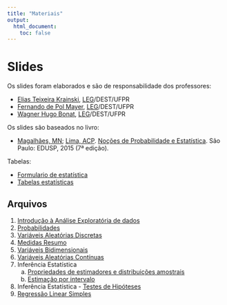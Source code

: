 ```yaml
---
title: "Materiais"
output:
  html_document:
    toc: false
---
```


# Slides

Os slides foram elaborados e são de responsabilidade dos professores:

- [Elias Teixeira Krainski][], [LEG][]/DEST/UFPR
- [Fernando de Pol Mayer][], [LEG][]/DEST/UFPR
- [Wagner Hugo Bonat][], [LEG][]/DEST/UFPR

Os slides são baseados no livro:

- [Magalhães, MN](http://www.ime.usp.br/~marcos);
      [Lima, ACP](http://www.ime.usp.br/~acarlos).
      [Noções de Probabilidade e
      Estatística](http://www.ime.usp.br/~noproest). São Paulo: EDUSP,
      2015 (7ª edição).

Tabelas:

- [Formulario de estatística](misc/formularioEST.pdf)
- [Tabelas estatísticas](misc/tabelasEST.pdf)

## Arquivos

1. [Introdução à Análise Exploratória de dados](http://cursos.leg.ufpr.br/estbas-slides/slides/01_Analise_Exploratoria.pdf)
2. [Probabilidades](http://cursos.leg.ufpr.br/estbas-slides/slides/02_Probabilidades.pdf)
3. [Variáveis Aleatórias Discretas](http://cursos.leg.ufpr.br/estbas-slides/slides/03_Variaveis_Discretas.pdf)
4. [Medidas Resumo](http://cursos.leg.ufpr.br/estbas-slides/slides/04_Medidas_Resumo.pdf)
5. [Variáveis Bidimensionais](http://cursos.leg.ufpr.br/estbas-slides/slides/05_Variaveis_Bidimensionais.pdf)
6. [Variáveis Aleatórias Contínuas](http://cursos.leg.ufpr.br/estbas-slides/slides/06_Variaveis_Continuas.pdf)
7. Inferência Estatística
    a. [Propriedades de estimadores e distribuições
    amostrais](http://cursos.leg.ufpr.br/estbas-slides/slides/07a_Estimacao.pdf)
    b. [Estimação por intervalo](http://cursos.leg.ufpr.br/estbas-slides/slides/07b_Estimacao.pdf)
8. Inferência Estatística - [Testes de
   Hipóteses](http://cursos.leg.ufpr.br/estbas-slides/slides/08_Teste_Hipotese.pdf)
9. [Regressão Linear Simples](http://cursos.leg.ufpr.br/estbas-slides/slides/09_Regressao.pdf)


[Elias Teixeira Krainski]: http://www.leg.ufpr.br/~elias/
[Fernando de Pol Mayer]: http://leg.ufpr.br/~fernandomayer
[Wagner Hugo Bonat]: http://leg.ufpr.br/~wagner
[LEG]: http://www.leg.ufpr.br
